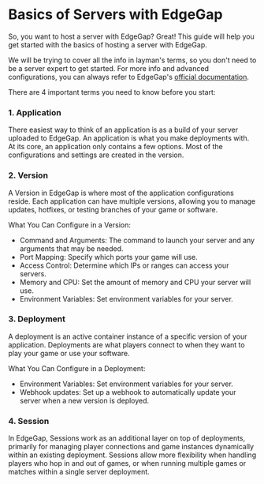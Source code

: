 # Basics of Servers with EdgeGap

So, you want to host a server with EdgeGap? Great! This guide will help you get started with the basics of hosting a server with EdgeGap.

We will be trying to cover all the info in layman's terms, so you don't need to be a server expert to get started. For more info and advanced configurations, you can always refer to EdgeGap's [official documentation](https://docs.edgegap.com/docs/).

There are 4 important terms you need to know before you start:

### 1. Application

There easiest way to think of an application is as a build of your server uploaded to EdgeGap. An application is what you make deployments with. At its core, an application only contains a few options. Most of the configurations and settings are created in the version.

### 2. Version

A Version in EdgeGap is where most of the application configurations reside. Each application can have multiple versions, allowing you to manage updates, hotfixes, or testing branches of your game or software.

What You Can Configure in a Version:

- Command and Arguments: The command to launch your server and any arguments that may be needed.
- Port Mapping: Specify which ports your game will use.
- Access Control: Determine which IPs or ranges can access your servers.
- Memory and CPU: Set the amount of memory and CPU your server will use.
- Environment Variables: Set environment variables for your server.

### 3. Deployment

A deployment is an active container instance of a specific version of your application. Deployments are what players connect to when they want to play your game or use your software. 

What You Can Configure in a Deployment:

- Environment Variables: Set environment variables for your server.
- Webhook updates: Set up a webhook to automatically update your server when a new version is deployed.

### 4. Session

In EdgeGap, Sessions work as an additional layer on top of deployments, primarily for managing player connections and game instances dynamically within an existing deployment. Sessions allow more flexibility when handling players who hop in and out of games, or when running multiple games or matches within a single server deployment.